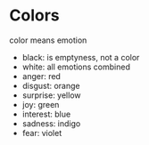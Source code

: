 
<Meta title="Colors" />

# Colors

color means emotion

- black: is emptyness, not a color
- white: all emotions combined
- anger: red
- disgust: orange
- surprise: yellow
- joy: green
- interest: blue
- sadness: indigo
- fear: violet
